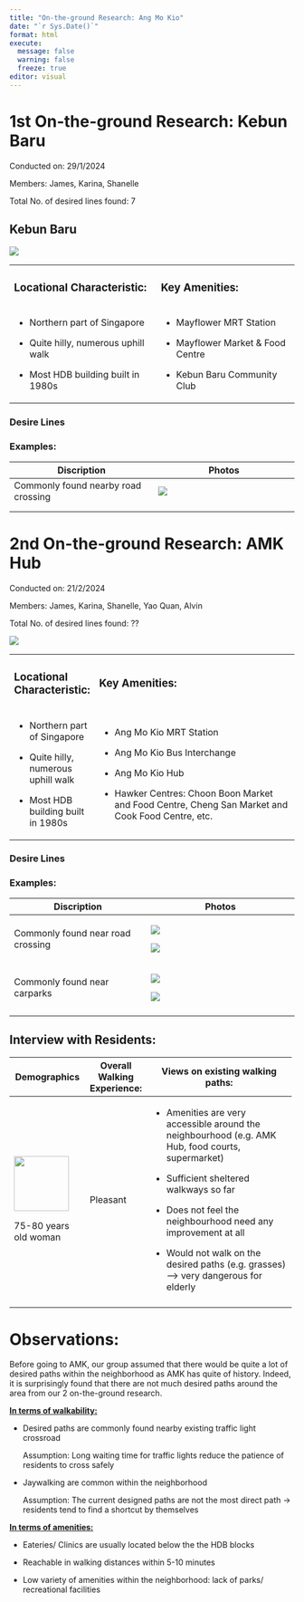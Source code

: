 ```yaml
---
title: "On-the-ground Research: Ang Mo Kio"
date: "`r Sys.Date()`"
format: html
execute: 
  message: false
  warning: false
  freeze: true
editor: visual
---
```


# 1st On-the-ground Research: Kebun Baru

Conducted on: 29/1/2024

Members: James, Karina, Shanelle

Total No. of desired lines found: 7

## Kebun Baru

![](images/clipboard-94001109.png)

+---------------------------------------+------------------------------------+
| ### Locational Characteristic:        | ### Key Amenities:                 |
+---------------------------------------+------------------------------------+
| -   Northern part of Singapore        | -   Mayflower MRT Station          |
|                                       |                                    |
| -   Quite hilly, numerous uphill walk | -   Mayflower Market & Food Centre |
|                                       |                                    |
| -   Most HDB building built in 1980s  | -   Kebun Baru Community Club      |
+---------------------------------------+------------------------------------+

### Desire Lines

### Examples:

+-------------------------------------+------------------------------------+
| Discription                         | Photos                             |
+=====================================+====================================+
| Commonly found nearby road crossing | ![](images/clipboard-60905207.png) |
+-------------------------------------+------------------------------------+
|                                     |                                    |
+-------------------------------------+------------------------------------+
|                                     |                                    |
+-------------------------------------+------------------------------------+

# 2nd On-the-ground Research: AMK Hub

Conducted on: 21/2/2024

Members: James, Karina, Shanelle, Yao Quan, Alvin

Total No. of desired lines found: ??

![](images/IMG_0329.PNG)

+---------------------------------------+----------------------------------------------------------------------------------------------------+
| ### Locational Characteristic:        | ### Key Amenities:                                                                                 |
+---------------------------------------+----------------------------------------------------------------------------------------------------+
| -   Northern part of Singapore        | -   Ang Mo Kio MRT Station                                                                         |
|                                       |                                                                                                    |
| -   Quite hilly, numerous uphill walk | -   Ang Mo Kio Bus Interchange                                                                     |
|                                       |                                                                                                    |
| -   Most HDB building built in 1980s  | -   Ang Mo Kio Hub                                                                                 |
|                                       |                                                                                                    |
|                                       | -   Hawker Centres: Choon Boon Market and Food Centre, Cheng San Market and Cook Food Centre, etc. |
+---------------------------------------+----------------------------------------------------------------------------------------------------+

### Desire Lines

### Examples:

+-----------------------------------+--------------------------------------+
| Discription                       | Photos                               |
+===================================+======================================+
| Commonly found near road crossing | ![](images/clipboard-1756411319.png) |
|                                   |                                      |
|                                   | ![](images/clipboard-41294998.png)   |
+-----------------------------------+--------------------------------------+
| Commonly found near carparks      | ![](images/clipboard-1190717585.png) |
|                                   |                                      |
|                                   | ![](images/clipboard-3398062726.png) |
+-----------------------------------+--------------------------------------+
|                                   |                                      |
+-----------------------------------+--------------------------------------+

## Interview with Residents:

+--------------------------------------------------+-----------------------------+-----------------------------------------------------------------------------------------------------+
| Demographics                                     | Overall Walking Experience: | Views on existing walking paths:                                                                    |
+==================================================+=============================+=====================================================================================================+
| ![](images/clipboard-2804988194.png){width="97"} | Pleasant                    | -   Amenities are very accessible around the neighbourhood (e.g. AMK Hub, food courts, supermarket) |
|                                                  |                             |                                                                                                     |
| 75-80 years old woman                            |                             | -   Sufficient sheltered walkways so far                                                            |
|                                                  |                             |                                                                                                     |
|                                                  |                             | -   Does not feel the neighbourhood need any improvement at all                                     |
|                                                  |                             |                                                                                                     |
|                                                  |                             | -   Would not walk on the desired paths (e.g. grasses) –\> very dangerous for elderly               |
+--------------------------------------------------+-----------------------------+-----------------------------------------------------------------------------------------------------+
|                                                  |                             |                                                                                                     |
+--------------------------------------------------+-----------------------------+-----------------------------------------------------------------------------------------------------+

# Observations:

Before going to AMK, our group assumed that there would be quite a lot of desired paths within the neighborhood as AMK has quite of history. Indeed, it is surprisingly found that there are not much desired paths around the area from our 2 on-the-ground research.

[**In terms of walkability:**]{.underline}

-   Desired paths are commonly found nearby existing traffic light crossroad

    Assumption: Long waiting time for traffic lights reduce the patience of residents to cross safely

-   Jaywalking are common within the neighborhood

    Assumption: The current designed paths are not the most direct path → residents tend to find a shortcut by themselves

[**In terms of amenities:**]{.underline}

-   Eateries/ Clinics are usually located below the the HDB blocks 

-   Reachable in walking distances within 5-10 minutes 

-   Low variety of amenities within the neighborhood: lack of parks/ recreational facilities 
